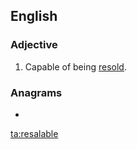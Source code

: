 ==English==

===Adjective===
{{en-adj|-}}

# Capable of being [[resell|resold]].

===Anagrams===
* {{l|en|be all ears}}

[[ta:resalable]]